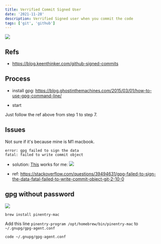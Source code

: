 ```yaml
---
title: Verrified Commit Signed User
date: '2021-11-28'
description: Verrified Signed user when you commit the code
tags: ['git', 'github']
---
```


![](https://i.imgur.com/FdjgqWs.png)

## Refs
- https://blog.keenthinker.com/github-signed-commits

## Process

- install gpg: https://blog.ghostinthemachines.com/2015/03/01/how-to-use-gpg-command-line/

- start

Just follow the ref above from step 1 to step 7.

## Issues

Not sure if it's because mine is M1 macbook.

```
error: gpg failed to sign the data
fatal: failed to write commit object
```

- solution:
[This](https://stackoverflow.com/questions/41052538/git-error-gpg-failed-to-sign-data/41054093) works for me:
![](https://i.imgur.com/mGUKZa6.png)

- ref: 
https://stackoverflow.com/questions/39494631/gpg-failed-to-sign-the-data-fatal-failed-to-write-commit-object-git-2-10-0


## gpg without password

![](https://i.imgur.com/aNlWnvW.png)

`brew install pinentry-mac` 

Add this line `pinentry-program /opt/homebrew/bin/pinentry-mac` to `~/.gnupg/gpg-agent.conf`

`code ~/.gnupg/gpg-agent.conf`

